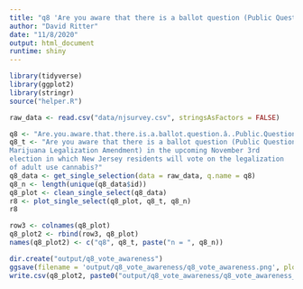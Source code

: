 ```yaml
---
title: "q8 'Are you aware that there is a ballot question (Public Question #1, Marijuana Legalization Amendment) in the upcoming November 3rd election in which New Jersey residents will vote on the legalization of adult use cannabis?"
author: "David Ritter"
date: "11/8/2020"
output: html_document
runtime: shiny
---
```


```r
library(tidyverse)
library(ggplot2)
library(stringr)
source("helper.R")
```

```r
raw_data <- read.csv("data/njsurvey.csv", stringsAsFactors = FALSE)
```

```r
q8 <- "Are.you.aware.that.there.is.a.ballot.question.â..Public.Question.1..Marijuana.Legalization.Amendmentâ...in.the.upcoming.November.3.election.in.which.New.Jersey.residents.will.vote.on.the.legalization.of.adult.use.cannabis."
q8_t <- "Are you aware that there is a ballot question (Public Question #1,
Marijuana Legalization Amendment) in the upcoming November 3rd 
election in which New Jersey residents will vote on the legalization
of adult use cannabis?"
q8_data <- get_single_selection(data = raw_data, q.name = q8)
q8_n <- length(unique(q8_data$id))
q8_plot <- clean_single_select(q8_data)
r8 <- plot_single_select(q8_plot, q8_t, q8_n)
r8
```

```r
row3 <- colnames(q8_plot)
q8_plot2 <- rbind(row3, q8_plot)
names(q8_plot2) <- c("q8", q8_t, paste("n = ", q8_n))
```

```r
dir.create("output/q8_vote_awareness")
ggsave(filename = 'output/q8_vote_awareness/q8_vote_awareness.png', plot = r8, device = 'png')
write.csv(q8_plot2, paste0("output/q8_vote_awareness/q8_vote_awareness_", q8_n,".csv"), row.names=F)
```
